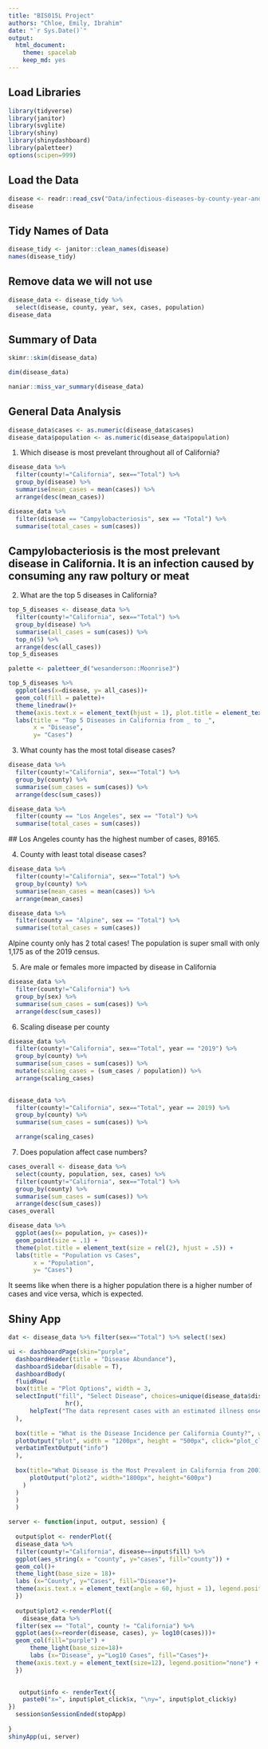 ```yaml
---
title: "BIS015L Project"
authors: "Chloe, Emily, Ibrahim"
date: "`r Sys.Date()`"
output:
  html_document: 
    theme: spacelab
    keep_md: yes
---
```


## Load Libraries 

```r
library(tidyverse)
library(janitor)
library(svglite)
library(shiny)
library(shinydashboard)
library(paletteer)
options(scipen=999)
``` 

## Load the Data
```r
disease <- readr::read_csv("Data/infectious-diseases-by-county-year-and-sex 2.csv")
disease
```

## Tidy Names of Data
```r
disease_tidy <- janitor::clean_names(disease)
names(disease_tidy)
```

## Remove data we will not use
```r
disease_data <- disease_tidy %>% 
  select(disease, county, year, sex, cases, population)
disease_data
```

## Summary of Data

```r
skimr::skim(disease_data)
```

```r
dim(disease_data)
```

```r
naniar::miss_var_summary(disease_data)
```

## General Data Analysis

```r
disease_data$cases <- as.numeric(disease_data$cases) 
disease_data$population <- as.numeric(disease_data$population) 
```

1. Which disease is most prevelant throughout all of California?
```r
disease_data %>%
  filter(county!="California", sex=="Total") %>%
  group_by(disease) %>%
  summarise(mean_cases = mean(cases)) %>%
  arrange(desc(mean_cases))
```
```r
disease_data %>%
  filter(disease == "Campylobacteriosis", sex == "Total") %>%
  summarise(total_cases = sum(cases))

```
## Campylobacteriosis is the most prelevant disease in California. It is an infection caused by consuming any raw poltury or meat 
2. What are the top 5 diseases in California?

```r
top_5_diseases <- disease_data %>%
  filter(county!="California", sex=="Total") %>%
  group_by(disease) %>%
  summarise(all_cases = sum(cases)) %>%
  top_n(5) %>%
  arrange(desc(all_cases))
top_5_diseases

```

```r
palette <- paletteer_d("wesanderson::Moonrise3")

top_5_diseases %>%
  ggplot(aes(x=disease, y= all_cases))+
  geom_col(fill = palette)+
  theme_linedraw()+
  theme(axis.text.x = element_text(hjust = 1), plot.title = element_text(size = rel(2), hjust = .5)) +
  labs(title = "Top 5 Diseases in California from _ to _",
       x = "Disease",
       y= "Cases")

```


3. What county has the most total disease cases?
```r
disease_data %>%
  filter(county!="California", sex=="Total") %>%
  group_by(county) %>%
  summarise(sum_cases = sum(cases)) %>%
  arrange(desc(sum_cases))
```
```r
disease_data %>%
  filter(county == "Los Angeles", sex == "Total") %>%
  summarise(total_cases = sum(cases))
```
 ## Los Angeles county has the highest number of cases, 89165. 

4. County with least total disease cases?
```r
disease_data %>%
  filter(county!="California", sex=="Total") %>%
  group_by(county) %>%
  summarise(mean_cases = mean(cases)) %>%
  arrange(mean_cases)
```
```r
disease_data %>%
  filter(county == "Alpine", sex == "Total") %>%
  summarise(total_cases = sum(cases))
```
Alpine county only has 2 total cases! The population is super small with only 1,175 as of the 2019 census.


5. Are male or females more impacted by disease in California
```r
disease_data %>%
  filter(county!="California") %>%
  group_by(sex) %>%
  summarise(sum_cases = sum(cases)) %>%
  arrange(desc(sum_cases))
```


6. Scaling disease per county
```r
disease_data %>%
  filter(county!="California", sex=="Total", year == "2019") %>%
  group_by(county) %>%
  summarise(sum_cases = sum(cases)) %>%
  mutate(scaling_cases = (sum_cases / population)) %>%
  arrange(scaling_cases)
  
```


```r
disease_data %>%
  filter(county!="California", sex=="Total", year == 2019) %>%
  group_by(county) %>%
  summarise(sum_cases = sum(cases)) %>%

  arrange(scaling_cases)
```
7. Does population affect case numbers?

```r
cases_overall <- disease_data %>%
  select(county, population, sex, cases) %>%
  filter(county!="California", sex=="Total") %>%
  group_by(county) %>%
  summarise(sum_cases = sum(cases)) %>%
  arrange(desc(sum_cases))
cases_overall
```
```r
disease_data %>%
  ggplot(aes(x= population, y= cases))+
  geom_point(size = .1) +
  theme(plot.title = element_text(size = rel(2), hjust = .5)) +
  labs(title = "Population vs Cases",
       x = "Population",
       y= "Cases")

```
It seems like when there is a higher population there is a higher number of cases and vice versa, which is expected.


## Shiny App

```r
dat <- disease_data %>% filter(sex=="Total") %>% select(!sex)

ui <- dashboardPage(skin="purple",
  dashboardHeader(title = "Disease Abundance"),
  dashboardSidebar(disable = T),
  dashboardBody(
  fluidRow(
  box(title = "Plot Options", width = 3,
  selectInput("fill", "Select Disease", choices=unique(disease_data$disease)),
                hr(),
      helpText("The data represent cases with an estimated illness onset date from 2001 through the last year indicated from California Confidential Morbidity Reports and/or Laboratory Reports")
  ),
  
  box(title = "What is the Disease Incidence per California County?", width = 9,
  plotOutput("plot", width = "1200px", height = "500px", click="plot_click"),
  verbatimTextOutput("info")
  ),
  
  box(title="What Disease is the Most Prevalent in California from 2001-2019?", width=7,
      plotOutput("plot2", width="1800px", height="600px")
    )
  ) 
  )
  ) 

server <- function(input, output, session) { 
  
  output$plot <- renderPlot({
  disease_data %>% 
  filter(county!="California", disease==input$fill) %>% 
  ggplot(aes_string(x = "county", y="cases", fill="county")) + 
  geom_col()+
  theme_light(base_size = 18)+
  labs (x="County", y="Cases", fill="Disease")+
  theme(axis.text.x = element_text(angle = 60, hjust = 1), legend.position="none")
  })
  
  output$plot2 <-renderPlot({
    disease_data %>%
  filter(sex == "Total", county != "California") %>%
  ggplot(aes(x=reorder(disease, cases), y= log10(cases)))+
  geom_col(fill="purple") +
      theme_light(base_size=18)+
      labs (x="Disease", y="Log10 Cases", fill="Cases")+
  theme(axis.text.y = element_text(size=12), legend.position="none") + coord_flip()
  })

  
   output$info <- renderText({
    paste0("x=", input$plot_click$x, "\ny=", input$plot_click$y)
})
  session$onSessionEnded(stopApp)
  
} 
shinyApp(ui, server)
```
